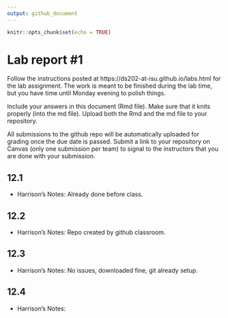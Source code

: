 ```yaml
---
output: github_document
---
```


<!-- README.md is generated from README.Rmd. Please edit the README.Rmd file -->


```r
knitr::opts_chunk$set(echo = TRUE)
```

# Lab report #1

Follow the instructions posted at https://ds202-at-isu.github.io/labs.html for the lab assignment. The work is meant to be finished during the lab time, but you have time until Monday evening to polish things.

Include your answers in this document (Rmd file). Make sure that it knits properly (into the md file). Upload both the Rmd and the md file to your repository.  

All submissions to the github repo will be automatically uploaded for grading once the due date is passed.
Submit a link to your repository on Canvas (only one submission per team) to signal to the instructors that you are done with your submission.

## 12.1

- Harrison's Notes: Already done before class.

## 12.2

- Harrison's Notes: Repo created by github classroom.

## 12.3

- Harrison's Notes: No issues, downloaded fine, git already setup.

## 12.4

- Harrison's Notes: 
